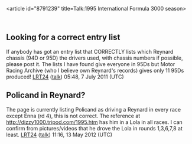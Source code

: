 <article id="8791239" title=Talk:1995 International Formula 3000 season>
	<talkpage id="8791239" title="Talk:1995 International Formula 3000 season">
{{WikiProject Motorsport}}

==Looking for a correct entry list==
If anybody has got an entry list that CORRECTLY lists which Reynard chassis (94D or 95D) the drivers used, with chassis numbers if possible, please post it. The lists I have found give everyone in 95Ds but Motor Racing Archive (who I believe own Reynard's records) gives only 11 95Ds produced! [[User:LRT24|LRT24]] ([[User talk:LRT24|talk]]) 05:48, 7 July 2011 (UTC)

==Policand in Reynard?==
The page is currently listing Policand as driving a Reynard in every race except Enna (rd 4), this is not correct. The reference at http://dizzy1000.tripod.com/1995.htm has him in a Lola in all races. I can confirm from pictures/videos that he drove the Lola in rounds 1,3,6,7,8 at least. [[User:LRT24|LRT24]] ([[User talk:LRT24|talk]]) 11:16, 13 May 2012 (UTC)
	</talkpage>
</article>